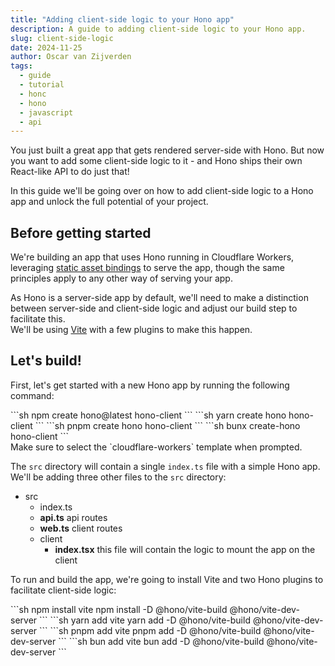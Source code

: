 ```yaml
---
title: "Adding client-side logic to your Hono app"
description: A guide to adding client-side logic to your Hono app.
slug: client-side-logic
date: 2024-11-25
author: Oscar van Zijverden
tags:
  - guide
  - tutorial
  - honc
  - hono
  - javascript
  - api
---
```



You just built a great app that gets rendered server-side with Hono.
But now you want to add some client-side logic to it - and Hono ships their own
React-like API to do just that!

In this guide we'll be going over on how to add client-side logic to a Hono app
and unlock the full potential of your project.

## Before getting started

We're building an app that uses Hono running in Cloudflare Workers, leveraging
[static asset bindings](https://developers.cloudflare.com/workers/static-assets/binding/)
to serve the app, though the same principles apply to any other way of serving
your app.

As Hono is a server-side app by default, we'll need to make a distinction
between server-side and client-side logic and adjust our build step to
facilitate this.\
We'll be using [Vite](https://vitejs.dev) with a few plugins to make this
happen.

## Let's build!

First, let's get started with a new Hono app by running the following command:

<Tabs>
<TabItem label="npm">
```sh
npm create hono@latest hono-client
```
</TabItem>

<TabItem label="yarn">
```sh
yarn create hono hono-client
```
</TabItem>

<TabItem label="pnpm">
```sh
pnpm create hono hono-client
```
</TabItem>

<TabItem label="bun">
```sh
bunx create-hono hono-client
```
</TabItem>
</Tabs>

<Aside>
Make sure to select the `cloudflare-workers` template when prompted.
</Aside>

The `src` directory will contain a single `index.ts` file with a simple Hono
app. We'll be adding three other files to the `src` directory:

<FileTree>

- src
  - index.ts
  - **api.ts** api routes
  - **web.ts** client routes
  - client
    - **index.tsx** this file will contain the logic to mount the app on the client

</FileTree>

To run and build the app, we're going to install Vite and two Hono plugins to
facilitate client-side logic:

<Tabs>
<TabItem label="npm">
```sh
npm install vite
npm install -D @hono/vite-build @hono/vite-dev-server
```
</TabItem>

<TabItem label="yarn">
```sh
yarn add vite
yarn add -D @hono/vite-build @hono/vite-dev-server
```
</TabItem>

<TabItem label="pnpm">
```sh
pnpm add vite
pnpm add -D @hono/vite-build @hono/vite-dev-server
```
</TabItem>

<TabItem label="bun">
```sh
bun add vite
bun add -D @hono/vite-build @hono/vite-dev-server
```
</TabItem>
</Tabs>
